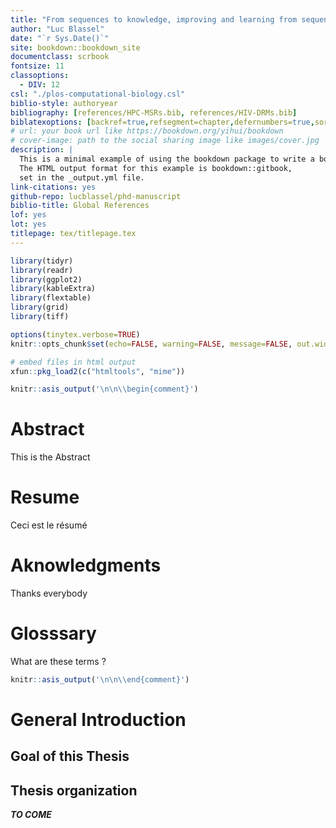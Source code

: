 ```yaml
--- 
title: "From sequences to knowledge, improving and learning from sequence alignments."
author: "Luc Blassel"
date: "`r Sys.Date()`"
site: bookdown::bookdown_site
documentclass: scrbook
fontsize: 11
classoptions:
  - DIV: 12
csl: "./plos-computational-biology.csl"
biblio-style: authoryear
bibliography: [references/HPC-MSRs.bib, references/HIV-DRMs.bib]
biblatexoptions: [backref=true,refsegment=chapter,defernumbers=true,sorting=none]
# url: your book url like https://bookdown.org/yihui/bookdown
# cover-image: path to the social sharing image like images/cover.jpg
description: |
  This is a minimal example of using the bookdown package to write a book.
  The HTML output format for this example is bookdown::gitbook,
  set in the _output.yml file.
link-citations: yes
github-repo: lucblassel/phd-manuscript
biblio-title: Global References
lof: yes
lot: yes
titlepage: tex/titlepage.tex
---
```


```r
library(tidyr)
library(readr)
library(ggplot2)
library(kableExtra)
library(flextable)
library(grid)
library(tiff)

options(tinytex.verbose=TRUE)
knitr::opts_chunk$set(echo=FALSE, warning=FALSE, message=FALSE, out.width="90%", fig.align="center", cache=TRUE)

# embed files in html output
xfun::pkg_load2(c("htmltools", "mime"))
```

\pagestyle{empty}

```r
knitr::asis_output('\n\n\\begin{comment}')
```


# Abstract {-}
This is the Abstract

# Resume {-}
Ceci est le résumé

# Aknowledgments {-}
Thanks everybody

# Glosssary {-}
What are these terms ? 

```r
knitr::asis_output('\n\n\\end{comment}')
```

\pagestyle{fancy}
\fancyhf{}
\fancyhead[LE]{CHAPTER \thechapter} 
\fancyhead[RO]{\rightmark}
\fancyfoot[CO,CE]{\thepage}

# General Introduction
## Goal of this Thesis 
## Thesis organization
***TO COME***
